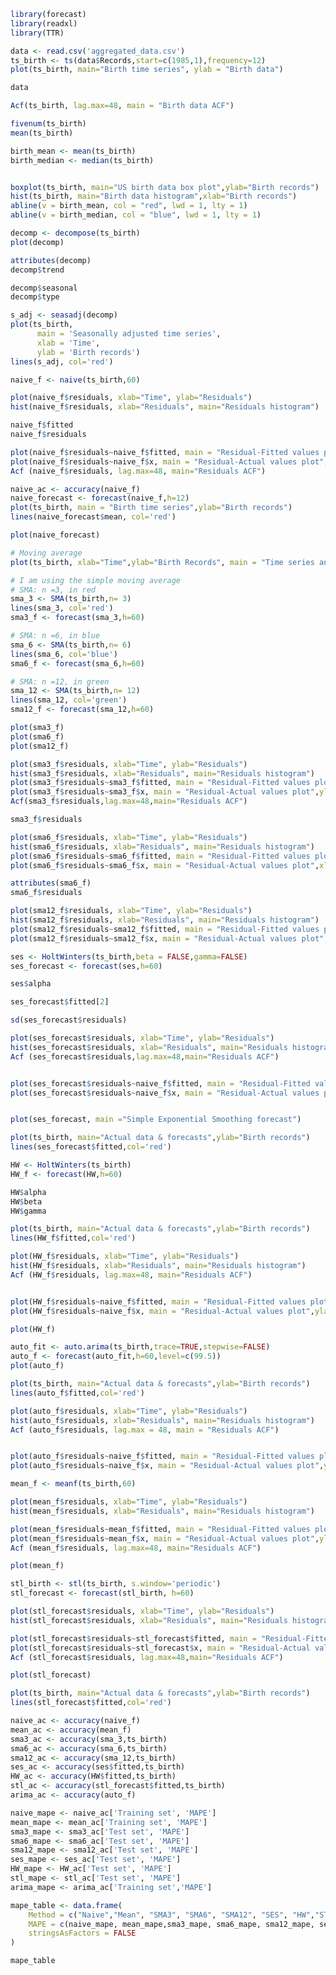 ```r
library(forecast)
library(readxl)
library(TTR)

data <- read.csv('aggregated_data.csv')
ts_birth <- ts(data$Records,start=c(1985,1),frequency=12)
plot(ts_birth, main="Birth time series", ylab = "Birth data")
```
```r
data
```

```r
Acf(ts_birth, lag.max=48, main = "Birth data ACF")
```

```r
fivenum(ts_birth)
mean(ts_birth)

birth_mean <- mean(ts_birth)  
birth_median <- median(ts_birth)


boxplot(ts_birth, main="US birth data box plot",ylab="Birth records")
hist(ts_birth, main="Birth data histogram",xlab="Birth records")
abline(v = birth_mean, col = "red", lwd = 1, lty = 1)   
abline(v = birth_median, col = "blue", lwd = 1, lty = 1)
```
```r
decomp <- decompose(ts_birth)
plot(decomp)
```
```r
attributes(decomp)
decomp$trend
```

```r
decomp$seasonal
decomp$type
```
```r
s_adj <- seasadj(decomp)
plot(ts_birth,
      main = 'Seasonally adjusted time series',
      xlab = 'Time',
      ylab = 'Birth records')
lines(s_adj, col='red')
```

```r
naive_f <- naive(ts_birth,60)

plot(naive_f$residuals, xlab="Time", ylab="Residuals")
hist(naive_f$residuals, xlab="Residuals", main="Residuals histogram")

```
```r
naive_f$fitted
naive_f$residuals

plot(naive_f$residuals~naive_f$fitted, main = "Residual-Fitted values plot",ylab="Residuals",xlab="Fitted values")
plot(naive_f$residuals~naive_f$x, main = "Residual-Actual values plot",ylab="Residuals",xlab="Actual values")
Acf (naive_f$residuals, lag.max=48, main="Residuals ACF")
```
```r
naive_ac <- accuracy(naive_f)
naive_forecast <- forecast(naive_f,h=12)
plot(ts_birth, main = "Birth time series",ylab="Birth records")
lines(naive_forecast$mean, col='red')

plot(naive_forecast)
```

```r
# Moving average
plot(ts_birth, xlab="Time",ylab="Birth Records", main = "Time series and forecasts")

# I am using the simple moving average
# SMA: n =3, in red
sma_3 <- SMA(ts_birth,n= 3)
lines(sma_3, col='red')
sma3_f <- forecast(sma_3,h=60)

# SMA: n =6, in blue
sma_6 <- SMA(ts_birth,n= 6)
lines(sma_6, col='blue')
sma6_f <- forecast(sma_6,h=60)

# SMA: n =12, in green
sma_12 <- SMA(ts_birth,n= 12)
lines(sma_12, col='green')
sma12_f <- forecast(sma_12,h=60)

plot(sma3_f)
plot(sma6_f)
plot(sma12_f)

```
```r
plot(sma3_f$residuals, xlab="Time", ylab="Residuals")
hist(sma3_f$residuals, xlab="Residuals", main="Residuals histogram")
plot(sma3_f$residuals~sma3_f$fitted, main = "Residual-Fitted values plot",ylab="Residuals",xlab="Fitted values")
plot(sma3_f$residuals~sma3_f$x, main = "Residual-Actual values plot",ylab="Residuals",xlab="Actual values")
Acf(sma3_f$residuals,lag.max=48,main="Residuals ACF")

sma3_f$residuals
```
```r
plot(sma6_f$residuals, xlab="Time", ylab="Residuals")
hist(sma6_f$residuals, xlab="Residuals", main="Residuals histogram")
plot(sma6_f$residuals~sma6_f$fitted, main = "Residual-Fitted values plot",xlab="Residuals",ylab="Fitted values")
plot(sma6_f$residuals~sma6_f$x, main = "Residual-Actual values plot",xlab="Residuals",ylab="Actual values")

attributes(sma6_f)
sma6_f$residuals
```
```r
plot(sma12_f$residuals, xlab="Time", ylab="Residuals")
hist(sma12_f$residuals, xlab="Residuals", main="Residuals histogram")
plot(sma12_f$residuals~sma12_f$fitted, main = "Residual-Fitted values plot",xlab="Residuals",ylab="Fitted values")
plot(sma12_f$residuals~sma12_f$x, main = "Residual-Actual values plot",xlab="Residuals",ylab="Actual values")
```

```r
ses <- HoltWinters(ts_birth,beta = FALSE,gamma=FALSE)
ses_forecast <- forecast(ses,h=60)
```

```r
ses$alpha

ses_forecast$fitted[2]

sd(ses_forecast$residuals)
```

```r

plot(ses_forecast$residuals, xlab="Time", ylab="Residuals")
hist(ses_forecast$residuals, xlab="Residuals", main="Residuals histogram")
Acf (ses_forecast$residuals,lag.max=48,main="Residuals ACF")


plot(ses_forecast$residuals~naive_f$fitted, main = "Residual-Fitted values plot",ylab="Residuals",xlab="Fitted values")
plot(ses_forecast$residuals~naive_f$x, main = "Residual-Actual values plot",ylab="Residuals",xlab="Actual values")



```
```r
plot(ses_forecast, main ="Simple Exponential Smoothing forecast")
```
```r
plot(ts_birth, main="Actual data & forecasts",ylab="Birth records")
lines(ses_forecast$fitted,col='red')
```

```r
HW <- HoltWinters(ts_birth)
HW_f <- forecast(HW,h=60)

HW$alpha
HW$beta
HW$gamma

plot(ts_birth, main="Actual data & forecasts",ylab="Birth records")
lines(HW_f$fitted,col='red')
```

```r
plot(HW_f$residuals, xlab="Time", ylab="Residuals")
hist(HW_f$residuals, xlab="Residuals", main="Residuals histogram")
Acf (HW_f$residuals, lag.max=48, main="Residuals ACF")


plot(HW_f$residuals~naive_f$fitted, main = "Residual-Fitted values plot",ylab="Residuals",xlab="Fitted values")
plot(HW_f$residuals~naive_f$x, main = "Residual-Actual values plot",ylab="Residuals",xlab="Actual values")
```

```r
plot(HW_f)
```

```r
auto_fit <- auto.arima(ts_birth,trace=TRUE,stepwise=FALSE)
auto_f <- forecast(auto_fit,h=60,level=c(99.5)) 
plot(auto_f)

plot(ts_birth, main="Actual data & forecasts",ylab="Birth records")
lines(auto_f$fitted,col='red')

```

```r
plot(auto_f$residuals, xlab="Time", ylab="Residuals")
hist(auto_f$residuals, xlab="Residuals", main="Residuals histogram")
Acf (auto_f$residuals, lag.max = 48, main = "Residuals ACF")


plot(auto_f$residuals~naive_f$fitted, main = "Residual-Fitted values plot",ylab="Residuals",xlab="Fitted values")
plot(auto_f$residuals~naive_f$x, main = "Residual-Actual values plot",ylab="Residuals",xlab="Actual values")


```
```r
mean_f <- meanf(ts_birth,60)

plot(mean_f$residuals, xlab="Time", ylab="Residuals")
hist(mean_f$residuals, xlab="Residuals", main="Residuals histogram")

plot(mean_f$residuals~mean_f$fitted, main = "Residual-Fitted values plot",ylab="Residuals",xlab="Fitted values")
plot(mean_f$residuals~mean_f$x, main = "Residual-Actual values plot",ylab="Residuals",xlab="Actual values")
Acf (mean_f$residuals, lag.max=48, main="Residuals ACF")

plot(mean_f)

```
```r
stl_birth <- stl(ts_birth, s.window='periodic')
stl_forecast <- forecast(stl_birth, h=60)

plot(stl_forecast$residuals, xlab="Time", ylab="Residuals")
hist(stl_forecast$residuals, xlab="Residuals", main="Residuals histogram")

plot(stl_forecast$residuals~stl_forecast$fitted, main = "Residual-Fitted values plot",ylab="Residuals",xlab="Fitted values")
plot(stl_forecast$residuals~stl_forecast$x, main = "Residual-Actual values plot",ylab="Residuals",xlab="Actual values")
Acf (stl_forecast$residuals, lag.max=48,main="Residuals ACF")

plot(stl_forecast)
```
```r
plot(ts_birth, main="Actual data & forecasts",ylab="Birth records")
lines(stl_forecast$fitted,col='red')
```

```r
naive_ac <- accuracy(naive_f)
mean_ac <- accuracy(mean_f)
sma3_ac <- accuracy(sma_3,ts_birth)
sma6_ac <- accuracy(sma_6,ts_birth)
sma12_ac <- accuracy(sma_12,ts_birth)
ses_ac <- accuracy(ses$fitted,ts_birth)
HW_ac <- accuracy(HW$fitted,ts_birth)
stl_ac <- accuracy(stl_forecast$fitted,ts_birth)
arima_ac <- accuracy(auto_f)
```

```r
naive_mape <- naive_ac['Training set', 'MAPE']
mean_mape <- mean_ac['Training set', 'MAPE']
sma3_mape <- sma3_ac['Test set', 'MAPE']
sma6_mape <- sma6_ac['Test set', 'MAPE']
sma12_mape <- sma12_ac['Test set', 'MAPE']
ses_mape <- ses_ac['Test set', 'MAPE']
HW_mape <- HW_ac['Test set', 'MAPE']
stl_mape <- stl_ac['Test set', 'MAPE']
arima_mape <- arima_ac['Training set','MAPE']
```

```r
mape_table <- data.frame(
    Method = c("Naive","Mean", "SMA3", "SMA6", "SMA12", "SES", "HW","STL","ARIMA"),
    MAPE = c(naive_mape, mean_mape,sma3_mape, sma6_mape, sma12_mape, ses_mape, HW_mape,stl_mape,arima_mape),
    stringsAsFactors = FALSE
)

mape_table
```




